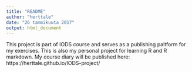 ```yaml
---
title: "README"
author: "herttale"
date: "26 tammikuuta 2017"
output: html_document
---
```


This project is part of IODS course and serves as a publishing paltform for my exercises. This is also my personal project for learning R and R markdown. My course diary will be published here: https://herttale.github.io/IODS-project/